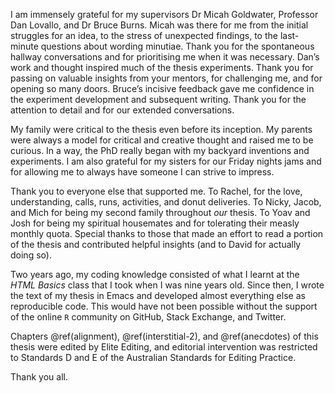 I am immensely grateful for my supervisors Dr Micah Goldwater, Professor Dan
Lovallo, and Dr Bruce Burns. Micah was there for me from the initial struggles
for an idea, to the stress of unexpected findings, to the last-minute questions
about wording minutiae. Thank you for the spontaneous hallway conversations and
for prioritising me when it was necessary. Dan's work and thought inspired much
of the thesis experiments. Thank you for passing on valuable insights from your
mentors, for challenging me, and for opening so many doors. Bruce's incisive
feedback gave me confidence in the experiment development and subsequent
writing. Thank you for the attention to detail and for our extended
conversations.

My family were critical to the thesis even before its inception. My parents were
always a model for critical and creative thought and raised me to be curious. In
a way, the PhD really began with my backyard inventions and experiments. I am
also grateful for my sisters for our Friday nights jams and for allowing me to
always have someone I can strive to impress.

Thank you to everyone else that supported me. To Rachel, for the love,
understanding, calls, runs, activities, and donut deliveries. To Nicky, Jacob,
and Mich for being my second family throughout *our* thesis. To Yoav and Josh
for being my spiritual housemates and for tolerating their measly monthly quota.
Special thanks to those that made an effort to read a portion of the thesis and
contributed helpful insights (and to David for actually doing so).

Two years ago, my coding knowledge consisted of what I learnt at the *HTML
Basics* class that I took when I was nine years old. Since then, I wrote the
text of my thesis in Emacs and developed almost everything else as reproducible
code. This would have not been possible without the support of the online `R`
community on GitHub, Stack Exchange, and Twitter.

Chapters \@ref(alignment), \@ref(interstitial-2), and \@ref(anecdotes) of this
thesis were edited by Elite Editing, and editorial intervention was restricted
to Standards D and E of the Australian Standards for Editing Practice.

Thank you all.
